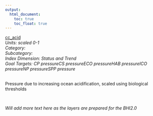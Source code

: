 ```yaml
---
output:
  html_document:
    toc: true
    toc_float: true
---
```


[cc_acid](https://github.com/OHI-Science/bhi/blob/master/baltic/layers/cc_acid_gl2018.csv)\
*Units: scaled 0-1*\
*Category:*\
*Subcategory:*\
*Index Dimension: Status and Trend*\
*Goal Targets: CP pressureCS pressureECO pressureHAB pressureICO pressureNP pressureSPP pressure*\
<br>

Pressure due to increasing ocean acidification, scaled using biological thresholds

<br>

*Will add more text here as the layers are prepared for the BHI2.0*

<br>



<br>

